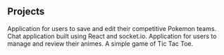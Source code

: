 ## Projects

<ProjectCard title="Pokemon Teambuilder" link="https://dhdonaldha1.github.io/pokemon-client/" bg="linear-gradient(to right, #D4145A 0%, #FBB03B 100%)">
Application for users to save and edit their competitive Pokemon teams.
</ProjectCard>

<ProjectCard title="FarmChat" link="https://sei-troubleshoot.github.io/project-3-client/#/" bg="linear-gradient(to right, #D4145A 0%, #FBB03B 100%)">
Chat application built using React and socket.io.
</ProjectCard>

<ProjectCard title="Animelist" link="https://dhdonaldha1.github.io/project-2-client/" bg="linear-gradient(to right, #D4145A 0%, #FBB03B 100%)">
Application for users to manage and review their animes.
</ProjectCard>

<ProjectCard title="Tic Tac Toe" link="https://dhdonaldha1.github.io/tic-tac-toe-client/" bg="linear-gradient(to right, #D4145A 0%, #FBB03B 100%)">
A simple game of Tic Tac Toe.
</ProjectCard>
